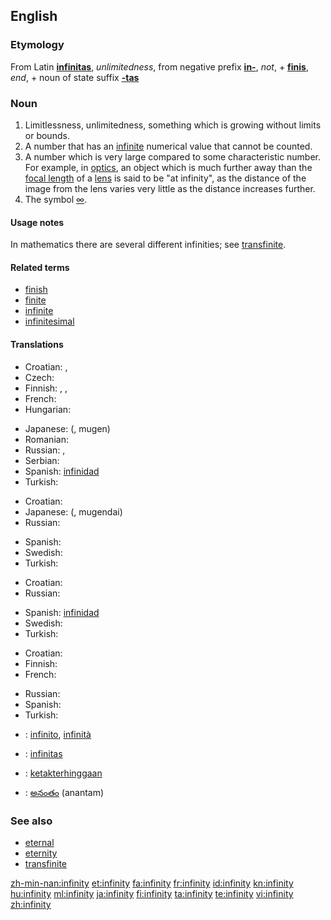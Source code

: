 ==English==

===Etymology===
From Latin '''[[infinitas]]''', ''unlimitedness'', from negative prefix '''[[in-]]''', ''not'', + '''[[finis]]''', ''end'', + noun of state suffix '''[[-tas]]'''

===Noun===
{{en-noun|infinities|-}}

# Limitlessness, unlimitedness, something which is growing without limits or bounds.
# A number that has an [[infinite]] numerical value that cannot be counted.
# A number which is very large compared to some characteristic number.  For example, in [[optics]], an object which is much further away than the [[focal length]] of a [[lens]] is said to be "at infinity", as the distance of the image from the lens varies very little as the distance increases further.
# The symbol [[∞]].

====Usage notes====
In mathematics there are several different infinities; see [[transfinite]].

====Related terms====
* [[finish]]
* [[finite]]
* [[infinite]]
* [[infinitesimal]]

====Translations====
{{trans-top|limitlessness, unlimitedness, something which is growing without limits or bounds}}
* Croatian: {{t-|hr|beskonačnost|f|alt=bȅskonačnōst}}, {{t|hr|beskrajnost|f|alt=bȅskrajnōst}}
* Czech: {{t-|cs|nekonečno|n}}
* Finnish: {{t-|fi|loputtomuus}}, {{t-|fi|äärettömyys}}, {{t-|fi|rajattomuus}}
* French: {{t|fr|infinité|f}}
* Hungarian: {{t+|hu|végtelenség}}
{{trans-mid}}
* Japanese: {{Jpan|[[無限]]}} ({{Jpan|[[むげん]]}}, mugen)
* Romanian: {{t-|ro|infinitate|f}}
* Russian: {{t+|ru|бесконечность|f|tr=beskonéčnost’}}, {{t|ru|безграничность|f|tr=bezgraníčnost’}}
* Serbian: {{t-|sr|beskonačnost|f}}
* Spanish: [[infinidad]] {{f}}
* Turkish: {{t|tr|sonsuzluk}}
{{trans-bottom}}

{{trans-top|a number that has an infinite, uncountable numerical value}}
* Croatian: {{t-|hr|beskonačnost|f|alt=bȅskonačnōst}}
* Japanese: {{Jpan|[[無限大]]}} ({{Jpan|[[むげんだい]]}}, mugendai)
* Russian: {{t+|ru|бесконечность|f|tr=beskonéčnost’}}
{{trans-mid}}
* Spanish: {{t+|es|infinito|m}}
* Swedish: {{t|sv|oändlighet|c}}
* Turkish: {{t|tr|sonsuz}}
{{trans-bottom}}

{{trans-top|a number which is very large compared to some characteristic number}}
* Croatian: {{t-|hr|beskonačnost|f|alt=bȅskonačnōst}}
* Russian: {{t+|ru|бесконечность|f|tr=beskonéčnost’}}
{{trans-mid}}
* Spanish: [[infinidad]] {{f}}
* Swedish: {{t|sv|oändlighet|c}}
* Turkish: {{t|tr|sonsuz}}
{{trans-bottom}}

{{trans-top|the symbol ∞}}
* Croatian: {{t-|hr|beskonačnost|f|alt=bȅskonačnōst}}
* Finnish: {{t-|fi|ääretön}}
* French: {{t+|fr|infini|m}}
{{trans-mid}}
* Russian: {{t+|ru|бесконечность|f|tr=beskonéčnost’}}
* Spanish: {{t+|es|infinito|m}}
* Turkish: {{t|tr|sonsuz}}
{{trans-bottom}}

{{checktrans-top}}
* {{ttbc|Italian}}: [[infinito]], [[infinità]]
* {{ttbc|Latin}}: [[infinitas]] {{f}}
* {{ttbc|Malay}}: [[ketakterhinggaan]]
* {{ttbc|Telugu}}: [[అనంతం]] (anantam)
{{checktrans-mid}}
{{checktrans-bottom}}

===See also===
* [[eternal]]
* [[eternity]]
* [[transfinite]]

[[zh-min-nan:infinity]]
[[et:infinity]]
[[fa:infinity]]
[[fr:infinity]]
[[id:infinity]]
[[kn:infinity]]
[[hu:infinity]]
[[ml:infinity]]
[[ja:infinity]]
[[fi:infinity]]
[[ta:infinity]]
[[te:infinity]]
[[vi:infinity]]
[[zh:infinity]]